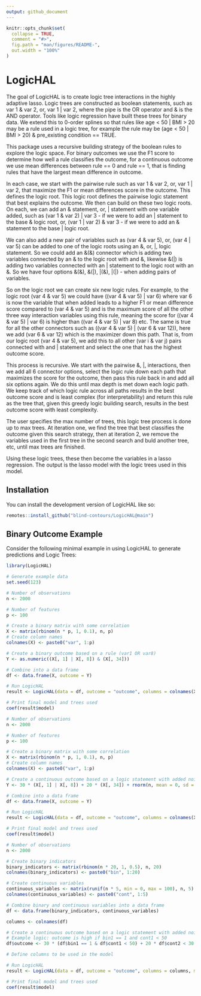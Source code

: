```yaml
---
output: github_document
---
```


```r
knitr::opts_chunk$set(
  collapse = TRUE,
  comment = "#>",
  fig.path = "man/figures/README-",
  out.width = "100%"
)
```

# LogicHAL

<!-- badges: start -->
<!-- badges: end -->

The goal of LogicHAL is to create logic tree interactions in the highly adaptive lasso. Logic trees are constructed as boolean statements, such as var 1 & var 2, or, var 1 | var 2, where the pipe is the OR operator and & is the AND operator. Tools like logic regression have built these trees for binary data. We extend this to 0-order splines so that rules like age < 50 | BMI > 20 may be a rule used in a logic tree, for example the rule may be (age < 50 | BMI > 20) & pre_existing condition == TRUE. 

This package uses a recursive building strategy of the boolean rules to explore the logic space. For binary outcomes we use the F1 score to determine how well a rule classifies the outcome, for a continuous outcome we use mean differences between rule == 0 and rule == 1, that is finding rules that have the largest mean difference in outcome. 

In each case, we start with the pairwise rule such as var 1 & var 2, or, var 1 | var 2, that maximize the F1 or mean differences score in the outcome. This defines the logic root. This logic root defines the pairwise logic statement that best explains the outcome. We then can build on these two logic roots. On each, we can add an & statement, or, | statement with one variable added, such as (var 1 & var 2) | var 3 - if we were to add an | statement to the base & logic root, or, (var 1 | var 2) & var 3 - if we were to add an & statement to the base | logic root. 

We can also add a new pair of variables such as (var 4 & var 5), or, (var 4 | var 5) can be added to one of the logic roots using an &, or, |, logic statement. So we could add an &(&) connector which is adding two variables connected by an & to the logic root with and &, likewise &(|) is adding two variables connected with an | statement to the logic root with an &. So we have four options &(&), &(|), |(&), |(|) - when adding pairs of variables. 

So on the logic root we can create six new logic rules. For example, to the logic root (var 4 & var 5) we could have ((var 4 & var 5) | var 6) where var 6 is now the variable that when added leads to a higher F1 or mean difference score compared to (var 4 & var 5) and is the maximum score of all the other three way interaction variables using this rule, meaning the score for ((var 4 & var 5) | var 6) is higher than ((var 4 & var 5) | var 8) etc. The same is true for all the other connectors such as ((var 4 & var 5) | (var 6 & var 12)), here we add (var 6 & var 12) which is the maximizer down this path. That is, from our logic root (var 4 & var 5), we add this to all other (var i & var j) pairs connected with and | statement and select the one that has the highest outcome score. 

This process is recursive. We start with the pairwise &, |, interactions, then we add all 6 connector options, select the logic rule down each path that maximizes the score for the outcome, then pass this rule back in and add all  six options again. We do this until max depth is met down each logic path. We keep track of which logic rule across all paths results in the best outcome score and is least complex (for interpretability) and return this rule as the tree that, given this greedy logic building search, results in the best outcome score with least complexity. 

The user specifies the max number of trees, this logic tree process is done up to max trees. At iteration one, we find the tree that best classifies the outcome given this search strategy, then at iteration 2, we remove the variables used in the first tree in the second search and buld another tree, etc, until max trees are finished. 

Using these logic trees, these then become the variables in a lasso regression. The output is the lasso model with the logic trees used in this model. 

## Installation

You can install the development version of LogicHAL like so:

```r
remotes::install_github("blind-contours/LogicHAL@main")
```

## Binary Outcome Example

Consider the following minimal example in using LogicHAL to generate predictions and Logic Trees:

```r
library(LogicHAL)

# Generate example data
set.seed(123)

# Number of observations
n <- 2000

# Number of features
p <- 100

# Create a binary matrix with some correlation
X <- matrix(rbinom(n * p, 1, 0.1), n, p)
# Create column names
colnames(X) <- paste0("var", 1:p)

# Create a binary outcome based on a rule (var1 OR var8)
Y <- as.numeric((X[, 1] | X[, 8]) & (X[, 34]))

# Combine into a data frame
df <- data.frame(X, outcome = Y)

# Run LogicHAL
result <- LogicHAL(data = df, outcome = "outcome", columns = colnames(X), max_trees = 2, max_operators = 3, family = "binomial", max_iterations = 600, no_improvement_threshold = 2, beam_width = 2, num_cores = 6, lasso_stability_threshold = 2)

# Print final model and trees used
coef(result$model)
```

```r
# Number of observations
n <- 2000

# Number of features
p <- 100

# Create a binary matrix with some correlation
X <- matrix(rbinom(n * p, 1, 0.1), n, p)
# Create column names
colnames(X) <- paste0("var", 1:p)

# Create a continuous outcome based on a logic statement with added noise
Y <- 30 * (X[, 1] | X[, 8]) + 20 * (X[, 34]) + rnorm(n, mean = 0, sd = 0.1)

# Combine into a data frame
df <- data.frame(X, outcome = Y)

# Run LogicHAL
result <- LogicHAL(data = df, outcome = "outcome", columns = colnames(X), max_trees = 2, max_operators = 3, family = "gaussian")

# Print final model and trees used
coef(result$model)
```

```r
# Number of observations
n <- 2000

# Create binary indicators
binary_indicators <- matrix(rbinom(n * 20, 1, 0.5), n, 20)
colnames(binary_indicators) <- paste0("bin", 1:20)

# Create continuous variables
continuous_variables <- matrix(runif(n * 5, min = 0, max = 100), n, 5)
colnames(continuous_variables) <- paste0("cont", 1:5)

# Combine binary and continuous variables into a data frame
df <- data.frame(binary_indicators, continuous_variables)

columns <- colnames(df)

# Create a continuous outcome based on a logic statement with added noise
# Example logic: outcome is high if bin1 == 1 and cont1 < 50
df$outcome <- 30 * (df$bin1 == 1 & df$cont1 < 50) + 20 * df$cont2 < 30 +  rnorm(n, mean = 0, sd = 1)

# Define columns to be used in the model

# Run LogicHAL
result <- LogicHAL(data = df, outcome = "outcome", columns = columns, max_trees = 2, max_operators = 3, family = "gaussian")

# Print final model and trees used
coef(result$model)
```


